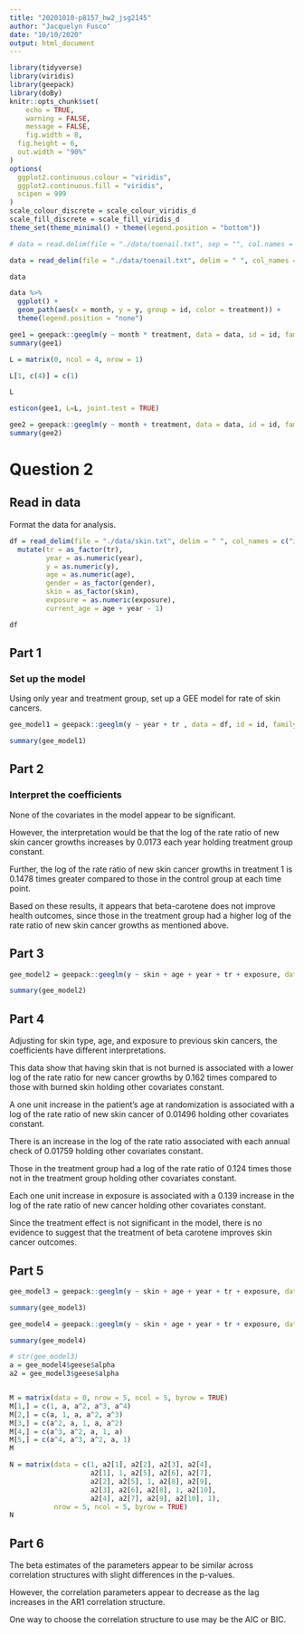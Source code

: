 ```yaml
---
title: "20201010-p8157_hw2_jsg2145"
author: "Jacquelyn Fusco"
date: "10/10/2020"
output: html_document
---
```


```r
library(tidyverse)
library(viridis)
library(geepack)
library(doBy)
knitr::opts_chunk$set(
	echo = TRUE,
	warning = FALSE,
	message = FALSE,
	fig.width = 8, 
  fig.height = 6,
  out.width = "90%"
)
options(
  ggplot2.continuous.colour = "viridis",
  ggplot2.continuous.fill = "viridis",
  scipen = 999
)
scale_colour_discrete = scale_colour_viridis_d
scale_fill_discrete = scale_fill_viridis_d
theme_set(theme_minimal() + theme(legend.position = "bottom"))
```

```r
# data = read.delim(file = "./data/toenail.txt", sep = "", col.names = c("id", "y", "treatment", "month", "visit"), header = TRUE)

data = read_delim(file = "./data/toenail.txt", delim = " ", col_names = c("id", "y", "treatment", "month", "visit"), skip = 1)

data
```

```r
data %>% 
  ggplot() +
  geom_path(aes(x = month, y = y, group = id, color = treatment)) +
  theme(legend.position = "none")
```


```r
gee1 = geepack::geeglm(y ~ month * treatment, data = data, id = id, family = binomial(link = "logit"), corstr = "exchangeable")
summary(gee1)
```

```r
L = matrix(0, ncol = 4, nrow = 1)

L[1, c(4)] = c(1)

L
```

```r
esticon(gee1, L=L, joint.test = TRUE)
```

```r
gee2 = geepack::geeglm(y ~ month + treatment, data = data, id = id, family = binomial(link = "logit"), corstr = "exchangeable")
summary(gee2)
```

# Question 2

## Read in data

Format the data for analysis.

```r
df = read_delim(file = "./data/skin.txt", delim = " ", col_names = c("id", "center", "age", "skin", "gender", "exposure", "y", "tr", "year"), skip = 1) %>% 
  mutate(tr = as_factor(tr),
         year = as.numeric(year),
         y = as.numeric(y),
         age = as.numeric(age),
         gender = as_factor(gender),
         skin = as_factor(skin),
         exposure = as.numeric(exposure),
         current_age = age + year - 1)

df
```

## Part 1

### Set up the model

Using only year and treatment group, set up a GEE model for rate of skin cancers.

```r
gee_model1 = geepack::geeglm(y ~ year + tr , data = df, id = id, family = poisson(link = "log"), corstr = "exchangeable")

summary(gee_model1)
```

## Part 2

### Interpret the coefficients

None of the covariates in the model appear to be significant. 

However, the interpretation would be that the log of the rate ratio of new skin cancer growths increases by 0.0173 each year holding treatment group constant.

Further, the log of the rate ratio of new skin cancer growths in treatment 1 is 0.1478 times greater compared to those in the control group at each time point.

Based on these results, it appears that beta-carotene does not improve health outcomes, since those in the treatment group had a higher log of the rate ratio of new skin cancer growths as mentioned above.

## Part 3

```r
gee_model2 = geepack::geeglm(y ~ skin + age + year + tr + exposure, data = df, id = id, family = poisson(link = "log"), corstr = "exchangeable")

summary(gee_model2)
```

## Part 4

Adjusting for skin type, age, and exposure to previous skin cancers, the coefficients have different interpretations.

This data show that having skin that is not burned is associated with a lower log of the rate ratio for new cancer growths by 0.162 times compared to those with burned skin holding other covariates constant.

A one unit increase in the patient's age at randomization is associated with a log of the rate ratio of new skin cancer of 0.01496 holding other covariates constant.

There is an increase in the log of the rate ratio associated with each annual check of 0.01759 holding other covariates constant.

Those in the treatment group had a log of the rate ratio of 0.124 times those not in the treatment group holding other covariates constant.

Each one unit increase in exposure is associated with a 0.139 increase in the log of the rate ratio of new cancer holding other covariates constant.

Since the treatment effect is not significant in the model, there is no evidence to suggest that the treatment of beta carotene improves skin cancer outcomes.

## Part 5

```r
gee_model3 = geepack::geeglm(y ~ skin + age + year + tr + exposure, data = df, id = id, family = poisson(link = "log"), corstr = "unstructured")

summary(gee_model3)
```

```r
gee_model4 = geepack::geeglm(y ~ skin + age + year + tr + exposure, data = df, id = id, family = poisson(link = "log"), corstr = "AR1")

summary(gee_model4)
```

```r
# str(gee_model3)
a = gee_model4$geese$alpha
a2 = gee_model3$geese$alpha


M = matrix(data = 0, nrow = 5, ncol = 5, byrow = TRUE)
M[1,] = c(1, a, a^2, a^3, a^4)
M[2,] = c(a, 1, a, a^2, a^3)
M[3,] = c(a^2, a, 1, a, a^2)
M[4,] = c(a^3, a^2, a, 1, a)
M[5,] = c(a^4, a^3, a^2, a, 1)
M

N = matrix(data = c(1, a2[1], a2[2], a2[3], a2[4], 
                    a2[1], 1, a2[5], a2[6], a2[7], 
                    a2[2], a2[5], 1, a2[8], a2[9], 
                    a2[3], a2[6], a2[8], 1, a2[10],
                    a2[4], a2[7], a2[9], a2[10], 1), 
           nrow = 5, ncol = 5, byrow = TRUE)
N
```


## Part 6

The beta estimates of the parameters appear to be similar across correlation structures with slight differences in the p-values. 

However, the correlation parameters appear to decrease as the lag increases in the AR1 correlation structure.

One way to choose the correlation structure to use may be the AIC or BIC.